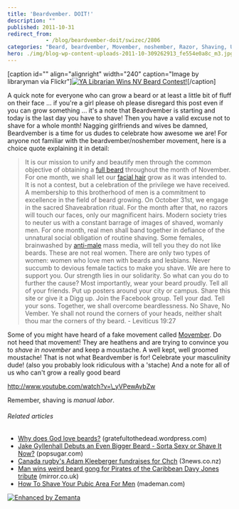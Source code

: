 ```yaml
---
title: 'Beardvember. DOIT!'
description: ""
published: 2011-10-31
redirect_from: 
            - /blog/beardvember-doit/swizec/2806
categories: "Beard, beardvember, Movember, noshember, Razor, Shaving, Uncategorized"
hero: ./img/blog-wp-content-uploads-2011-10-309262913_fe554e0a8c_m3.jpg
---
```

\[caption id=&quot;&quot; align=&quot;alignright&quot; width=&quot;240&quot; caption=&quot;Image by libraryman via Flickr&quot;][![YA Librarian Wins NV Beard Contest!](./img/blog-wp-content-uploads-2011-10-309262913_fe554e0a8c_m3.jpg "YA Librarian Wins NV Beard Contest!")](http://www.flickr.com/photos/43017881@N00/309262913)\[/caption]

A quick note for everyone who can grow a beard or at least a little bit of fluff on their face ... if you&#x27;re a girl please oh please disregard this post even if you can grow something ... it&#x27;s a note that Beardvember is starting and today is the last day you have to shave! Then you have a valid excuse not to shave for a whole month! Nagging girlfriends and wives be damned, Beardvember is a time for us dudes to celebrate how awesome we are! For anyone not familiar with the beardvember/noshember movement, here is a choice quote explaining it in detail:

> It is our mission to unify and beautify men through the common objective of obtaining a [full beard](http://en.wikipedia.org/wiki/Beard "Beard") throughout the month of November. For one month, we shall let our [facial hair](http://en.wikipedia.org/wiki/Facial_hair "Facial hair") grow as it was intended to. It is not a contest, but a celebration of the privilege we have received. A membership to this brotherhood of men is a commitment to excellence in the field of beard growing. On October 31st, we engage in the sacred Shaveabration ritual. For the month after that, no razors will touch our faces, only our magnificent hairs. Modern society tries to neuter us with a constant barrage of images of shaved, womanly men. For one month, real men shall band together in defiance of the unnatural social obligation of routine shaving. Some females, brainwashed by [anti-male](http://en.wikipedia.org/wiki/Misandry "Misandry") mass media, will tell you they do not like beards. These are not real women. There are only two types of women: women who love men with beards and lesbians. Never succumb to devious female tactics to make you shave. We are here to support you. Our strength lies in our solidarity. So what can you do to further the cause? Most importantly, wear your beard proudly. Tell all of your friends. Put up posters around your city or campus. Share this site or give it a Digg up. Join the Facebook group. Tell your dad. Tell your sons. Together, we shall overcome beardlessness. No Shave, No Vember. Ye shall not round the corners of your heads, neither shalt thou mar the corners of thy beard. - Leviticus 19:27

Some of you might have heard of a fake movement called [Movember](http://www.movember.com/ "Movember"). Do not heed that movement! They are heathens and are trying to convince you to _shave in november_ and keep a moustache. A well kept, well groomed moustache! That is not what Beardvember is for! Celebrate your masculinity dude! (also you probably look ridiculous with a &#x27;stache) And a note for all of us who can&#x27;t grow a really good beard

http://www.youtube.com/watch?v=\_yVPewAybZw

Remember, shaving is _manual labor_.

###### Related articles

- [Why does God love beards?](http://gratefultothedead.wordpress.com/2011/10/22/why-does-god-love-beards/) (gratefultothedead.wordpress.com)
- [Jake Gyllenhall Debuts an Even Bigger Beard - Sorta Sexy or Shave It Now?](http://www.popsugar.com/PopSugar-Poll-Jake-Gyllenhall-Debuts-Big-Beard-Sorta-Sexy-Shave-Now-11262740) (popsugar.com)
- [Canada rugby&#x27;s Adam Kleeberger fundraises for Chch](http://www.3news.co.nz/Canada-rugbys-Adam-Kleeberger-fundraises-for-Chch/tabid/1534/articleID/229320/Default.aspx) (3news.co.nz)
- [Man wins weird beard gong for Pirates of the Caribbean Davy Jones tribute](http://www.mirror.co.uk/news/top-stories/2011/10/11/man-wins-weird-beard-gong-for-pirates-of-the-caribbean-davy-jones-tribute-115875-23481731/) (mirror.co.uk)
- [How To Shave Your Pubic Area For Men](http://www.mademan.com/mm/how-shave-your-pubic-area-men.html) (mademan.com)

[![Enhanced by Zemanta](http://img.zemanta.com/zemified_e.png?x-id=dc04883d-1d55-4d20-8a42-ee338ea03701)](http://www.zemanta.com/ "Enhanced by Zemanta")
